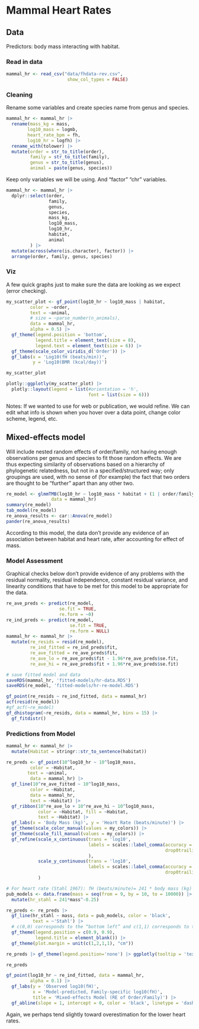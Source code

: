 # Mammal Heart Rates

## Data

Predictors: body mass interacting with habitat.


### Read in data 

```r
mammal_hr <- read_csv("data/fhdata-rev.csv",
                       show_col_types = FALSE) 
```

### Cleaning

Rename some variables and create species name from genus and species. 

```r
mammal_hr <- mammal_hr |>
  rename(mass_kg = mass,
        log10_mass = logmb,
        heart_rate_bpm = fh,
        log10_hr = logfh) |>
  rename_with(tolower) |>
  mutate(order = str_to_title(order),
         family = str_to_title(family),
         genus = str_to_title(genus),
         animal = paste(genus, species))
```

Keep only variables we will be using. And "factor" "chr" variables.

```r
mammal_hr <- mammal_hr |>
  dplyr::select(order,
                family,
                genus,
                species, 
                mass_kg,
                log10_mass,
                log10_hr,
                habitat,
                animal
         ) |>
  mutate(across(where(is.character), factor)) |>
  arrange(order, family, genus, species)
```

### Viz
A few quick graphs just to make sure the data are looking as we expect (error checking).


```r
my_scatter_plot <- gf_point(log10_hr ~ log10_mass | habitat,
         color = ~order,
         text = ~animal,
         # size = ~parse_number(n_animals),
         data = mammal_hr,
         alpha = 0.5) |>
  gf_theme(legend.position = 'bottom',
           legend.title = element_text(size = 8),
           legend.text = element_text(size = 6)) |>
  gf_theme(scale_color_viridis_d('Order')) |>
  gf_labs(x = 'Log10(fH (beats/min))',
          y = 'Log10(BMR (kcal/day))') 
```

```r
my_scatter_plot
```

```r
plotly::ggplotly(my_scatter_plot) |>
  plotly::layout(legend = list(#orientation = 'h',
                               font = list(size = 6)))
```

Notes: If we wanted to use for web or publication, we would refine. We can edit what info is shown when you hover over a data point, change color scheme, legend, etc.

## Mixed-effects model 

Will include nested random effects of order/family, not having enough observations per genus and species to fit those random effects. We are thus expecting similarity of observations based on a hierarchy of phylogenetic relatedness, but not in a specified/structured way; only groupings are used, with no sense of (for example) the fact that two orders are thought to be "further" apart than any other two.

```r
re_model <- glmmTMB(log10_hr ~ log10_mass * habitat + (1 | order/family),
                 data = mammal_hr)
summary(re_model)
tab_model(re_model) 
re_anova_results <- car::Anova(re_model)
pander(re_anova_results)
```

According to this model, the data don't provide any evidence of an association between habitat and heart rate, after accounting for effect of mass.

### Model Assessment

Graphical checks below don't provide evidence of any problems with the residual normality, residual independence, constant residual variance, and linearity conditions that have to be met for this model to be appropriate for the data.

```r
re_ave_preds <- predict(re_model, 
                    se.fit = TRUE,
                    re.form = ~0)
re_ind_preds <- predict(re_model,
                        se.fit = TRUE,
                        re.form = NULL)
mammal_hr <- mammal_hr |>
  mutate(re_resids = resid(re_model),
         re_ind_fitted = re_ind_preds$fit,
         re_ave_fitted = re_ave_preds$fit,
         re_ave_lo = re_ave_preds$fit - 1.96*re_ave_preds$se.fit,
         re_ave_hi = re_ave_preds$fit + 1.96*re_ave_preds$se.fit)

# save fitted model and data
saveRDS(mammal_hr, 'fitted-models/hr-data.RDS')
saveRDS(re_model, 'fitted-models/hr-re-model.RDS')

gf_point(re_resids ~ re_ind_fitted, data = mammal_hr)
acf(resid(re_model))
#gf_acf(~re_model)
gf_dhistogram(~re_resids, data = mammal_hr, bins = 15) |>
  gf_fitdistr()
```

### Predictions from Model


```r
mammal_hr <- mammal_hr |>
  mutate(Habitat = stringr::str_to_sentence(habitat))

re_preds <- gf_point(10^log10_hr ~ 10^log10_mass,
         color = ~Habitat,
        text = ~animal,
         data = mammal_hr) |> 
  gf_line(10^re_ave_fitted ~ 10^log10_mass,
         color = ~Habitat,
         data = mammal_hr,
         text = ~Habitat) |>
  gf_ribbon(10^re_ave_lo + 10^re_ave_hi ~ 10^log10_mass,
            color = ~Habitat, fill = ~Habitat, 
            text = ~Habitat) |> 
  gf_labs(x = 'Body Mass (kg)', y = 'Heart Rate (beats/minute)') |> 
  gf_theme(scale_color_manual(values = my_colors)) |>
  gf_theme(scale_fill_manual(values = my_colors)) |>
  gf_refine(scale_x_continuous(trans = 'log10',
                               labels = scales::label_comma(accuracy = 0.001,
                                                            drop0trailing = TRUE)
                               ),
            scale_y_continuous(trans = 'log10',
                               labels = scales::label_comma(accuracy = 0.001,
                                                            drop0trailing = TRUE))
            )

# For heart rate (Stahl 1967): fH (beats/minute)= 241 * body mass (kg) ^-0.25
pub_models <- data.frame(mass = seq(from = 9, by = 10, to = 10000)) |> # data.frame(mass = seq(from = 0.009, by = 0.1, to = 70000)) |>
  mutate(hr_stahl = 241*mass^-0.25)

re_preds <- re_preds |>
  gf_line(hr_stahl ~ mass, data = pub_models, color = 'black',
          text = ~'Stahl') |>
  # c(0,0) corresponds to the “bottom left” and c(1,1) corresponds to the “top right” position
  gf_theme(legend.position = c(0.9, 0.9),
           legend.title = element_blank()) |>
  gf_theme(plot.margin = unit(c(1,2,1,1), "cm"))
```

```r
re_preds |> gf_theme(legend.position='none') |> ggplotly(tooltip = 'text')
```

```r
re_preds
```

```r
gf_point(log10_hr ~ re_ind_fitted, data = mammal_hr,
         alpha = 0.1) |>
  gf_labs(y = 'Observed log10(fH)',
          x = 'Model-predicted, Family-specific log10(fH)',
          title = 'Mixed-effects Model (RE of Order/Family)') |>
  gf_abline(slope = 1, intercept = 0, color = 'black', linetype = 'dashed')
```

Again, we perhaps tend slightly toward overestimation for the lower heart rates.
